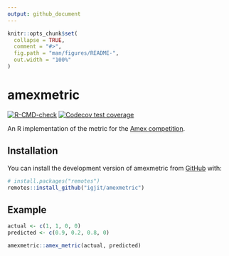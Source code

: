 ```yaml
---
output: github_document
---
```


<!-- README.md is generated from README.Rmd. Please edit that file -->

```r
knitr::opts_chunk$set(
  collapse = TRUE,
  comment = "#>",
  fig.path = "man/figures/README-",
  out.width = "100%"
)
```

# amexmetric

<!-- badges: start -->
[![R-CMD-check](https://github.com/igjit/amexmetric/workflows/R-CMD-check/badge.svg)](https://github.com/igjit/amexmetric/actions)
[![Codecov test coverage](https://codecov.io/gh/igjit/amexmetric/branch/main/graph/badge.svg)](https://app.codecov.io/gh/igjit/amexmetric?branch=main)
<!-- badges: end -->

An R implementation of the metric for the [Amex competition](https://www.kaggle.com/competitions/amex-default-prediction).

## Installation

You can install the development version of amexmetric from [GitHub](https://github.com/) with:

``` r
# install.packages("remotes")
remotes::install_github("igjit/amexmetric")
```

## Example

```r
actual <- c(1, 1, 0, 0)
predicted <- c(0.9, 0.2, 0.8, 0)

amexmetric::amex_metric(actual, predicted)
```
